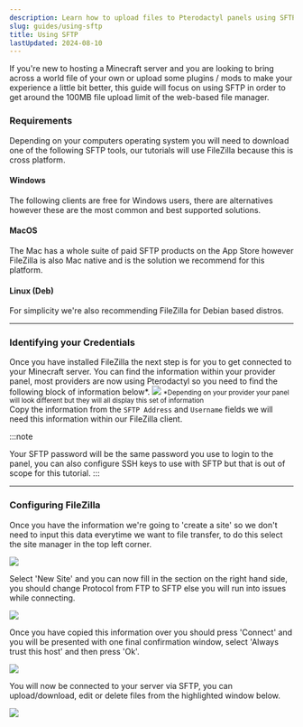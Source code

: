 ```yaml
---
description: Learn how to upload files to Pterodactyl panels using SFTP.
slug: guides/using-sftp
title: Using SFTP
lastUpdated: 2024-08-10
---
```


If you're new to hosting a Minecraft server and you are looking to bring across a world file of your own or upload some plugins / mods to make your experience a little bit better,
this guide will focus on using SFTP in order to get around the 100MB file upload limit of the web-based file manager.

### Requirements

Depending on your computers operating system you will need to download one of the following SFTP tools, our tutorials will use FileZilla because this is cross platform.

#### Windows

The following clients are free for Windows users, there are alternatives however these are the most common and best supported solutions.

<CardGrid>
 <LinkCard title="WinSCP" href="https://winscp.net/eng/download.php" />
 <LinkCard title="FileZilla" href="https://filezilla-project.org/download.php?platform=win64" />
</CardGrid>

#### MacOS

The Mac has a whole suite of paid SFTP products on the App Store however FileZilla is also Mac native and is the solution we recommend for this platform.

<CardGrid>
 <LinkCard title="FileZilla (Apple Silicon)" href="https://filezilla-project.org/download.php?platform=macos-arm64" />
 <LinkCard title="FileZilla (Intel)" href="https://filezilla-project.org/download.php?platform=osx" />
</CardGrid>

#### Linux (Deb)

For simplicity we're also recommending FileZilla for Debian based distros.

<LinkCard
  title="FileZilla"
  description="FileZilla - The free FTP solution for both client and server. Filezilla is open source software distributed free of charge."
  href="https://filezilla-project.org/download.php?platform=linux64"
/>

---

### Identifying your Credentials

Once you have installed FileZilla the next step is for you to get connected to your Minecraft server. You can find the information within your provider panel, most providers are now using Pterodactyl so you need to find the following block of information below*.
<img src="https://smd.gg/3xnaccy"/>
<small>*Depending on your provider your panel will look different but they will all display this set of information</small>
<br/>
Copy the information from the `SFTP Address` and `Username` fields we will need this information within our FileZilla client.

:::note

Your SFTP password will be the same password you use to login to the panel, you can also configure SSH keys to use with SFTP but that is out of scope for this tutorial.
:::

---

### Configuring FileZilla

Once you have the information we're going to 'create a site' so we don't need to input this data everytime we want to file transfer, to do this select the site manager in the top left corner.

<img src="https://smd.gg/bwvpcsa"/>

Select 'New Site' and you can now fill in the section on the right hand side, you should change Protocol from FTP to SFTP else you will run into issues while connecting.

<img src="https://smd.gg/ohg9op7"/>

Once you have copied this information over you should press 'Connect' and you will be presented with one final confirmation window, select 'Always trust this host' and then press 'Ok'.

<img src="https://smd.gg/9pkfiv2"/>

You will now be connected to your server via SFTP, you can upload/download, edit or delete files from the highlighted window below.

<img src="https://smd.gg/ojfweyz"/>
